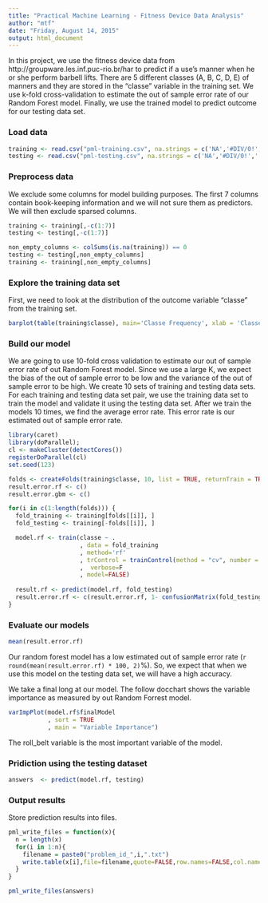 ```yaml
---
title: "Practical Machine Learning - Fitness Device Data Analysis"
author: "mtf"
date: "Friday, August 14, 2015"
output: html_document
---
```


In this project, we use the fitness device data from http://groupware.les.inf.puc-rio.br/har to predict if a use's manner when he or she perform barbell lifts. There are 5 different classes (A, B, C, D, E) of manners and they are stored in the "classe" variable in the training set. We use k-fold cross-validation to estimate the out of sample error rate of our Random Forest model. Finally, we use the trained model to predict outcome for our testing data set.

### Load data
```r
training <- read.csv("pml-training.csv", na.strings = c('NA','#DIV/0!',''))
testing <- read.csv("pml-testing.csv", na.strings = c('NA','#DIV/0!',''))
```

### Preprocess data
We exclude some columns for model building purposes. The first 7 columns contain book-keeping information 
and we will not sure them as predictors. We will then exclude sparsed columns.

```r
training <- training[,-c(1:7)]
testing <- testing[,-c(1:7)]

non_empty_columns <- colSums(is.na(training)) == 0
testing <- testing[,non_empty_columns]
training <- training[,non_empty_columns]
```

### Explore the training data set
First, we need to look at the distribution of the outcome variable "classe" from 
the training set. 

```r
barplot(table(training$classe), main='Classe Frequency', xlab = 'Classe', ylab = 'Frequency')
```

### Build our model
We are going to use 10-fold cross validation to estimate our out of sample error rate of out Random Forest model. Since we use a large K,
we expect the bias of the out of sample error to be low and the variance of the out of sample error to be high. We 
create 10 sets of training and testing data sets. For each training and testing data set pair, we use the training data set to train the 
model and validate it using the testing data set. After we train the models 10 times, we find the average error rate. This error rate 
is our estimated out of sample error rate. 

```r
library(caret)
library(doParallel);
cl <- makeCluster(detectCores())
registerDoParallel(cl)
set.seed(123)

folds <- createFolds(training$classe, 10, list = TRUE, returnTrain = TRUE)
result.error.rf <- c()
result.error.gbm <- c()

for(i in c(1:length(folds))) {     
  fold_training <- training[folds[[i]], ]
  fold_testing <- training[-folds[[i]], ]

  model.rf <- train(classe ~ .
                    , data = fold_training
                    , method='rf'
                    , trControl = trainControl(method = "cv", number = 3)
                    ,  verbose=F
                    , model=FALSE)
  
  result.rf <- predict(model.rf, fold_testing)
  result.error.rf <- c(result.error.rf, 1- confusionMatrix(fold_testing$classe, result.rf)$overall['Accuracy'])
}
```

### Evaluate our models
```r
mean(result.error.rf)
```

Our random forest model has a low estimated out of sample error rate (`r round(mean(result.error.rf) * 100, 2)`%). So, we expect that when we use this model on the testing data set, we will have a high accuracy.

We take a final long at our model. The follow docchart shows the variable importance as measured by out Random Forrest model.

```r
varImpPlot(model.rf$finalModel
           , sort = TRUE
           , main = "Variable Importance")

```

The roll_belt variable is the most important variable of the model.

### Pridiction using the testing dataset

```r
answers  <- predict(model.rf, testing)
```


### Output results
Store prediction results into files.
```r
pml_write_files = function(x){
  n = length(x)
  for(i in 1:n){
    filename = paste0("problem_id_",i,".txt")
    write.table(x[i],file=filename,quote=FALSE,row.names=FALSE,col.names=FALSE)
  }
}

pml_write_files(answers)
```